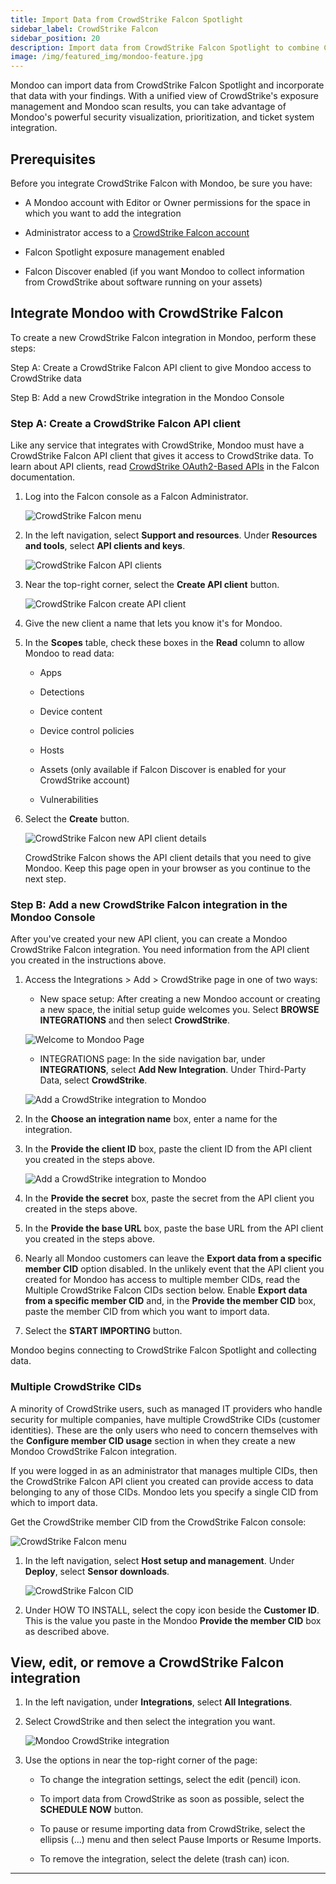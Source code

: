 ```yaml
---
title: Import Data from CrowdStrike Falcon Spotlight
sidebar_label: CrowdStrike Falcon
sidebar_position: 20
description: Import data from CrowdStrike Falcon Spotlight to combine CrowdStrike data with your Mondoo security findings.
image: /img/featured_img/mondoo-feature.jpg
---
```


Mondoo can import data from CrowdStrike Falcon Spotlight and incorporate that data with your findings. With a unified view of CrowdStrike's exposure management and Mondoo scan results, you can take advantage of Mondoo's powerful security visualization, prioritization, and ticket system integration.

## Prerequisites

Before you integrate CrowdStrike Falcon with Mondoo, be sure you have:

- A Mondoo account with Editor or Owner permissions for the space in which you want to add the integration

- Administrator access to a [CrowdStrike Falcon account](https://www.crowdstrike.com/platform/)

- Falcon Spotlight exposure management enabled

- Falcon Discover enabled (if you want Mondoo to collect information from CrowdStrike about software running on your assets)

## Integrate Mondoo with CrowdStrike Falcon

To create a new CrowdStrike Falcon integration in Mondoo, perform these steps:

Step A: Create a CrowdStrike Falcon API client to give Mondoo access to CrowdStrike data

Step B: Add a new CrowdStrike integration in the Mondoo Console

### Step A: Create a CrowdStrike Falcon API client

Like any service that integrates with CrowdStrike, Mondoo must have a CrowdStrike Falcon API client that gives it access to CrowdStrike data. To learn about API clients, read [CrowdStrike OAuth2-Based APIs](https://falcon.us-2.crowdstrike.com/documentation/page/a2a7fc0e/crowdstrike-oauth2-based-apis) in the Falcon documentation.

1. Log into the Falcon console as a Falcon Administrator.

   ![CrowdStrike Falcon menu](/img/platform/infra/imports/crowdstrike/cs-menu-client.png)

2. In the left navigation, select **Support and resources**. Under **Resources and tools**, select **API clients and keys**.

   ![CrowdStrike Falcon API clients](/img/platform/infra/imports/crowdstrike/cs-clients.png)

3. Near the top-right corner, select the **Create API client** button.

   ![CrowdStrike Falcon create API client](/img/platform/infra/imports/crowdstrike/cs-create-client.png)

4. Give the new client a name that lets you know it's for Mondoo.

5. In the **Scopes** table, check these boxes in the **Read** column to allow Mondoo to read data:

   - Apps

   - Detections

   - Device content

   - Device control policies

   - Hosts

   - Assets (only available if Falcon Discover is enabled for your CrowdStrike account)

   - Vulnerabilities

6. Select the **Create** button.

   ![CrowdStrike Falcon new API client details](/img/platform/infra/imports/crowdstrike/cs-client-created.png)

    CrowdStrike Falcon shows the API client details that you need to give Mondoo. Keep this page open in your browser as you continue to the next step.

### Step B: Add a new CrowdStrike Falcon integration in the Mondoo Console

After you've created your new API client, you can create a Mondoo CrowdStrike Falcon integration. You need information from the API client you created in the instructions above.

1. Access the Integrations > Add > CrowdStrike page in one of two ways:

   - New space setup: After creating a new Mondoo account or creating a new space, the initial setup guide welcomes you. Select **BROWSE INTEGRATIONS** and then select **CrowdStrike**.

   ![Welcome to Mondoo Page](/img/platform/start/welcome_to_mondoo.png)

   - INTEGRATIONS page: In the side navigation bar, under **INTEGRATIONS**, select **Add New Integration**. Under Third-Party Data, select **CrowdStrike**.

   ![Add a CrowdStrike integration to Mondoo](/img/platform/infra/imports/crowdstrike/cs-int-top.png)

2. In the **Choose an integration name** box, enter a name for the integration.

3. In the **Provide the client ID** box, paste the client ID from the API client you created in the steps above.

   ![Add a CrowdStrike integration to Mondoo](/img/platform/infra/imports/crowdstrike/cs-int-top.png)

4. In the **Provide the secret** box, paste the secret from the API client you created in the steps above.

5. In the **Provide the base URL** box, paste the base URL from the API client you created in the steps above.

6. Nearly all Mondoo customers can leave the **Export data from a specific member CID** option disabled. In the unlikely event that the API client you created for Mondoo has access to multiple member CIDs, read the Multiple CrowdStrike Falcon CIDs section below. Enable **Export data from a specific member CID** and, in the **Provide the member CID** box, paste the member CID from which you want to import data.

7. Select the **START IMPORTING** button.

Mondoo begins connecting to CrowdStrike Falcon Spotlight and collecting data.

### Multiple CrowdStrike CIDs

A minority of CrowdStrike users, such as managed IT providers who handle security for multiple companies, have multiple CrowdStrike CIDs (customer identities). These are the only users who need to concern themselves with the **Configure member CID usage** section in when they create a new Mondoo CrowdStrike Falcon integration.

If you were logged in as an administrator that manages multiple CIDs, then the CrowdStrike Falcon API client you created can provide access to data belonging to any of those CIDs. Mondoo lets you specify a single CID from which to import data.

Get the CrowdStrike member CID from the CrowdStrike Falcon console:

![CrowdStrike Falcon menu](/img/platform/infra/imports/crowdstrike/cs-menu-cid.png)

1. In the left navigation, select **Host setup and management**. Under **Deploy**, select **Sensor downloads**.

   ![CrowdStrike Falcon CID](/img/platform/infra/imports/crowdstrike/cs-cid.png)

2. Under HOW TO INSTALL, select the copy icon beside the **Customer ID**. This is the value you paste in the Mondoo **Provide the member CID** box as described above.

## View, edit, or remove a CrowdStrike Falcon integration

1. In the left navigation, under **Integrations**, select **All Integrations**.

2. Select CrowdStrike and then select the integration you want.

   ![Mondoo CrowdStrike integration](/img/platform/infra/imports/crowdstrike/cs-view-int.png)

3. Use the options in near the top-right corner of the page:

   - To change the integration settings, select the edit (pencil) icon.

   - To import data from CrowdStrike as soon as possible, select the **SCHEDULE NOW** button.

   - To pause or resume importing data from CrowdStrike, select the ellipsis (...) menu and then select Pause Imports or Resume Imports.

   - To remove the integration, select the delete (trash can) icon.

---
